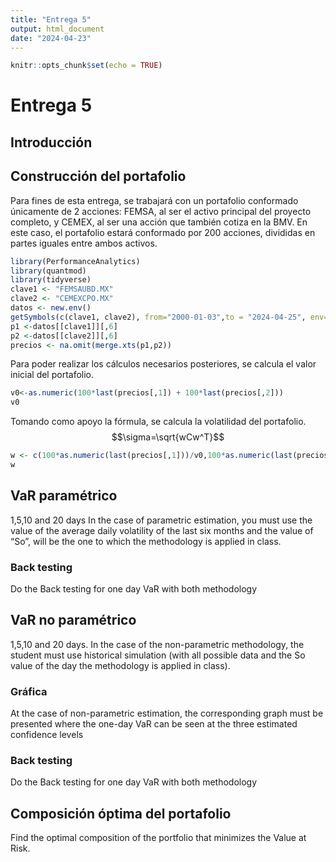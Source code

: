 ---
title: "Entrega 5"
output: html_document
date: "2024-04-23"
---

```{r setup, include=FALSE}
knitr::opts_chunk$set(echo = TRUE)
```

# Entrega 5

## Introducción 

## Construcción del portafolio
Para fines de esta entrega, se trabajará con un portafolio conformado únicamente de 2 acciones: FEMSA, al ser el activo principal del proyecto completo, y CEMEX, al ser una acción que también cotiza en la BMV. En este caso, el portafolio estará conformado por 200 acciones, divididas en partes iguales entre ambos activos. 
```{r}
library(PerformanceAnalytics)
library(quantmod)
library(tidyverse)
clave1 <- "FEMSAUBD.MX"
clave2 <- "CEMEXCPO.MX"
datos <- new.env()
getSymbols(c(clave1, clave2), from="2000-01-03",to = "2024-04-25", env=datos)
p1 <-datos[[clave1]][,6]
p2 <-datos[[clave2]][,6]
precios <- na.omit(merge.xts(p1,p2))
```

Para poder realizar los cálculos necesarios posteriores, se calcula el valor inicial del portafolio. 
```{r}
v0<-as.numeric(100*last(precios[,1]) + 100*last(precios[,2]))
v0
```

Tomando como apoyo la fórmula, se calcula la volatilidad del portafolio. 
$$\sigma=\sqrt{wCw^T}$$

```{r}
w <- c(100*as.numeric(last(precios[,1]))/v0,100*as.numeric(last(precios[,2]))/v0)
w
```
## VaR paramétrico
1,5,10 and 20 days
In the case of parametric estimation, you must use the value of the average daily volatility of the last six months and the value of “So”, will be the one to which the methodology is applied in class.


### Back testing
Do the Back testing for one day VaR with both methodology 

## VaR no paramétrico
1,5,10 and 20 days.
In the case of the non-parametric methodology, the student must use historical simulation (with all possible data and the So value of the day the methodology is applied in class).

### Gráfica
At the case of non-parametric estimation, the corresponding graph must be presented where the one-day VaR can be seen at the three estimated confidence levels 

### Back testing
Do the Back testing for one day VaR with both methodology 

## Composición óptima del portafolio
Find the optimal composition of the portfolio that minimizes the Value at Risk.
